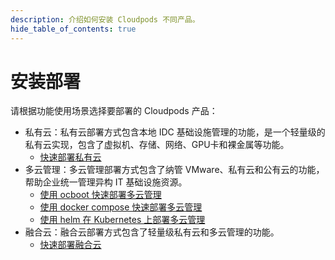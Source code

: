 ```yaml
---
description: 介绍如何安装 Cloudpods 不同产品。
hide_table_of_contents: true
---
```


# 安装部署

请根据功能使用场景选择要部署的 Cloudpods 产品：


- 私有云：私有云部署方式包含本地 IDC 基础设施管理的功能，是一个轻量级的私有云实现，包含了虚拟机、存储、网络、GPU卡和裸金属等功能。
    - [快速部署私有云](./virt/quickstart-virt)
- 多云管理：多云管理部署方式包含了纳管 VMware、私有云和公有云的功能，帮助企业统一管理异构 IT 基础设施资源。
    - [使用 ocboot 快速部署多云管理](./cmp/quickstart-ocboot)
    - [使用 docker compose 快速部署多云管理](./cmp/quickstart-docker-compose)
    - [使用 helm 在 Kubernetes 上部署多云管理](./cmp/quickstart-k8s-helm)
- 融合云：融合云部署方式包含了轻量级私有云和多云管理的功能。
    - [快速部署融合云](./full/quickstart-full)


<DocCardList items={useCurrentSidebarCategory().items} />
